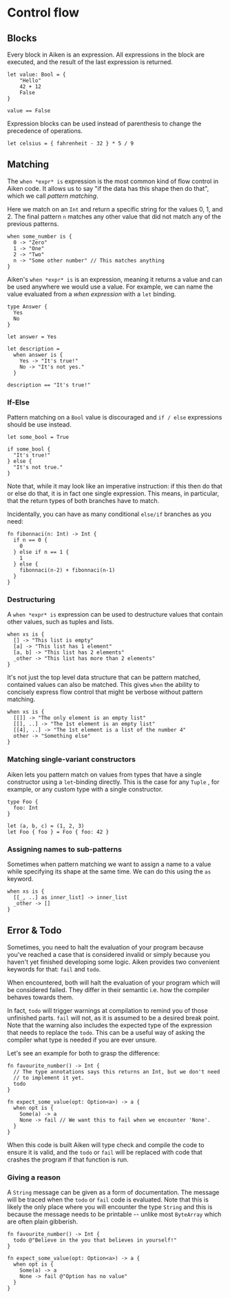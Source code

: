 # Control flow

## Blocks

Every block in Aiken is an expression. All expressions in the block are
executed, and the result of the last expression is returned.

```aiken
let value: Bool = {
    "Hello"
    42 + 12
    False
}

value == False
```

Expression blocks can be used instead of parenthesis to change the precedence of operations.

```aiken
let celsius = { fahrenheit - 32 } * 5 / 9
```

## Matching

The `when *expr* is` expression is the most common kind of flow control in Aiken code. It
allows us to say "if the data has this shape then do that", which we call
_pattern matching_.

Here we match on an `Int` and return a specific string for the values 0, 1,
and 2. The final pattern `n` matches any other value that did not match any of
the previous patterns.

```aiken
when some_number is {
  0 -> "Zero"
  1 -> "One"
  2 -> "Two"
  n -> "Some other number" // This matches anything
}
```

Aiken's `when *expr* is` is an expression, meaning it returns a value and can be used
anywhere we would use a value. For example, we can name the value evaluated from a _when expression_ with a `let` binding.

```aiken
type Answer {
  Yes
  No
}

let answer = Yes

let description =
  when answer is {
    Yes -> "It's true!"
    No -> "It's not yes."
  }

description == "It's true!"
```

### If-Else

Pattern matching on a `Bool` value is discouraged and `if / else`
expressions should be use instead.

```aiken
let some_bool = True

if some_bool {
  "It's true!"
} else {
  "It's not true."
}
```

Note that, while it may look like an imperative instruction: if this then do
that or else do that, it is in fact one single expression. This means, in
particular, that the return types of both branches have to match.

Incidentally, you can have as many conditional `else/if` branches as you need:

```aiken
fn fibonnaci(n: Int) -> Int {
  if n == 0 {
    0
  } else if n == 1 {
    1
  } else {
    fibonnaci(n-2) + fibonnaci(n-1)
  }
}
```

### Destructuring

A `when *expr* is` expression can be used to destructure values that
contain other values, such as tuples and lists.

```aiken
when xs is {
  [] -> "This list is empty"
  [a] -> "This list has 1 element"
  [a, b] -> "This list has 2 elements"
  _other -> "This list has more than 2 elements"
}
```

It's not just the top level data structure that can be pattern matched,
contained values can also be matched. This gives `when` the ability to
concisely express flow control that might be verbose without pattern matching.

```aiken
when xs is {
  [[]] -> "The only element is an empty list"
  [[], ..] -> "The 1st element is an empty list"
  [[4], ..] -> "The 1st element is a list of the number 4"
  other -> "Something else"
}
```

### Matching single-variant constructors

Aiken lets you pattern match on values from types that have a single
constructor using a `let`-binding directly. This is the case for any `Tuple`
, for example, or any custom type with a single constructor.

```aiken
type Foo {
  foo: Int
}

let (a, b, c) = (1, 2, 3)
let Foo { foo } = Foo { foo: 42 }
```

### Assigning names to sub-patterns

Sometimes when pattern matching we want to assign a name to a value while
specifying its shape at the same time. We can do this using the `as` keyword.

```aiken
when xs is {
  [[_, ..] as inner_list] -> inner_list
  _other -> []
}
```

## Error & Todo

Sometimes, you need to halt the evaluation of your program because you've
reached a case that is considered invalid or simply because you haven't yet
finished developing some logic. Aiken provides two convenient keywords for
that: `fail` and `todo`.

When encountered, both will halt the evaluation of your program which will be
considered failed. They differ in their semantic i.e. how the compiler
behaves towards them.

In fact, `todo` will trigger warnings at compilation to remind you of those
unfinished parts. `fail` will not, as it is assumed to be a desired break
point. Note that the warning also includes the expected type of the expression
that needs to replace the `todo`. This can be a useful way of asking the
compiler what type is needed if you are ever unsure.

Let's see an example for both to grasp the difference:

```aiken
fn favourite_number() -> Int {
  // The type annotations says this returns an Int, but we don't need
  // to implement it yet.
  todo
}

fn expect_some_value(opt: Option<a>) -> a {
  when opt is {
    Some(a) -> a
    None -> fail // We want this to fail when we encounter 'None'.
  }
}
```

When this code is built Aiken will type check and compile the code to ensure it
is valid, and the `todo` or `fail` will be replaced with code that crashes the
program if that function is run.

### Giving a reason

A `String` message can be given as a form of documentation. The message will be
traced when the `todo` or `fail` code is evaluated. Note that this is likely
the only place where you will encounter the type `String` and this is because
the message needs to be printable -- unlike most `ByteArray` which are often
plain gibberish.

```aiken
fn favourite_number() -> Int {
  todo @"Believe in the you that believes in yourself!"
}

fn expect_some_value(opt: Option<a>) -> a {
  when opt is {
    Some(a) -> a
    None -> fail @"Option has no value"
  }
}
```
